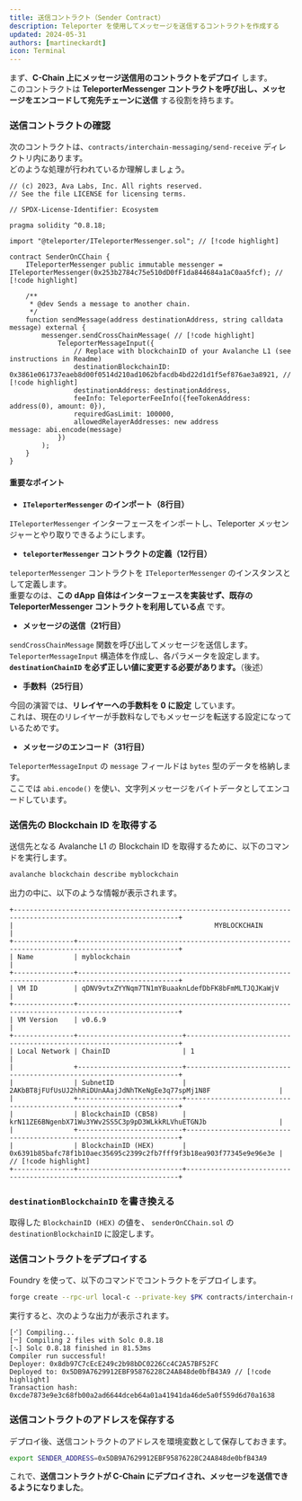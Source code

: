 ```yaml
---
title: 送信コントラクト（Sender Contract）  
description: Teleporter を使用してメッセージを送信するコントラクトを作成する  
updated: 2024-05-31  
authors: [martineckardt]  
icon: Terminal  
---
```



まず、**C-Chain 上にメッセージ送信用のコントラクトをデプロイ** します。  
このコントラクトは **TeleporterMessenger コントラクトを呼び出し、メッセージをエンコードして宛先チェーンに送信** する役割を持ちます。  

<Steps>  

<Step>  

### **送信コントラクトの確認**  

次のコントラクトは、`contracts/interchain-messaging/send-receive` ディレクトリ内にあります。  
どのような処理が行われているか理解しましょう。  

```solidity title="contracts/interchain-messaging/send-receive/senderOnCChain.sol"
// (c) 2023, Ava Labs, Inc. All rights reserved.
// See the file LICENSE for licensing terms.

// SPDX-License-Identifier: Ecosystem

pragma solidity ^0.8.18;

import "@teleporter/ITeleporterMessenger.sol"; // [!code highlight]

contract SenderOnCChain {
    ITeleporterMessenger public immutable messenger = ITeleporterMessenger(0x253b2784c75e510dD0fF1da844684a1aC0aa5fcf); // [!code highlight]

    /**
     * @dev Sends a message to another chain.
     */
    function sendMessage(address destinationAddress, string calldata message) external {
        messenger.sendCrossChainMessage( // [!code highlight]
            TeleporterMessageInput({
                // Replace with blockchainID of your Avalanche L1 (see instructions in Readme)
                destinationBlockchainID: 0x3861e061737eaeb8d00f0514d210ad1062bfacdb4bd22d1d1f5ef876ae3a8921, // [!code highlight]
                destinationAddress: destinationAddress, 
                feeInfo: TeleporterFeeInfo({feeTokenAddress: address(0), amount: 0}),
                requiredGasLimit: 100000,
                allowedRelayerAddresses: new address              message: abi.encode(message)
            })
        );
    }
}
```

#### **重要なポイント**  

- **`ITeleporterMessenger` のインポート（8行目）**  

`ITeleporterMessenger` インターフェースをインポートし、Teleporter メッセンジャーとやり取りできるようにします。  

- **`teleporterMessenger` コントラクトの定義（12行目）**  

`teleporterMessenger` コントラクトを `ITeleporterMessenger` のインスタンスとして定義します。  
重要なのは、**この dApp 自体はインターフェースを実装せず、既存の TeleporterMessenger コントラクトを利用している点** です。  

- **メッセージの送信（21行目）**  

`sendCrossChainMessage` 関数を呼び出してメッセージを送信します。  
`TeleporterMessageInput` 構造体を作成し、各パラメータを設定します。  
**`destinationChainID` を必ず正しい値に変更する必要があります。**（後述）  

- **手数料（25行目）**  

今回の演習では、**リレイヤーへの手数料を 0 に設定** しています。  
これは、現在のリレイヤーが手数料なしでもメッセージを転送する設定になっているためです。  

- **メッセージのエンコード（31行目）**  

`TeleporterMessageInput` の `message` フィールドは `bytes` 型のデータを格納します。  
ここでは `abi.encode()` を使い、文字列メッセージをバイトデータとしてエンコードしています。  

</Step>  

<Step>  

### **送信先の Blockchain ID を取得する**  

送信先となる Avalanche L1 の Blockchain ID を取得するために、以下のコマンドを実行します。  

```bash
avalanche blockchain describe myblockchain
```

出力の中に、以下のような情報が表示されます。  

```
+---------------------------------------------------------------------------------------------------------------+
|                                                  MYBLOCKCHAIN                                                 |
+---------------+-----------------------------------------------------------------------------------------------+
| Name          | myblockchain                                                                                  |
+---------------+-----------------------------------------------------------------------------------------------+
| VM ID         | qDNV9vtxZYYNqm7TN1mYBuaaknLdefDbFK8bFmMLTJQJKaWjV                                             |
+---------------+-----------------------------------------------------------------------------------------------+
| VM Version    | v0.6.9                                                                                        |
+---------------+--------------------------+--------------------------------------------------------------------+
| Local Network | ChainID                  | 1                                                                  |
|               +--------------------------+--------------------------------------------------------------------+
|               | SubnetID                 | 2AKbBT8jFUfUsUJ2hhRiDUnAAajJdNhTKeNgEe3q77spMj1N8F                 |
|               +--------------------------+--------------------------------------------------------------------+
|               | BlockchainID (CB58)      | krN11ZE6BNgenbX71Wu3YWv2SS5C3p9pD3WLkkRLVhuETGNJb                  |
|               +--------------------------+--------------------------------------------------------------------+
|               | BlockchainID (HEX)       | 0x6391b85bafc78f1b10aec35695c2399c2fb7fff9f3b18ea903f77345e9e96e3e | // [!code highlight]
+---------------+--------------------------+--------------------------------------------------------------------+
```

</Step>  

<Step>  

### **`destinationBlockchainID` を書き換える**  

取得した `BlockchainID (HEX)` の値を、 `senderOnCChain.sol` の `destinationBlockchainID` に設定します。  

</Step>  

<Step>  

### **送信コントラクトをデプロイする**  

Foundry を使って、以下のコマンドでコントラクトをデプロイします。  

```bash
forge create --rpc-url local-c --private-key $PK contracts/interchain-messaging/send-receive/senderOnCChain.sol:SenderOnCChain
```

実行すると、次のような出力が表示されます。  

```
[⠊] Compiling...
[⠒] Compiling 2 files with Solc 0.8.18
[⠢] Solc 0.8.18 finished in 81.53ms
Compiler run successful!
Deployer: 0x8db97C7cEcE249c2b98bDC0226Cc4C2A57BF52FC
Deployed to: 0x5DB9A7629912EBF95876228C24A848de0bfB43A9 // [!code highlight]
Transaction hash: 0xcde7873e9e3c68fb00a2ad6644dceb64a01a41941da46de5a0f559d6d70a1638
```

</Step>  

<Step>  

### **送信コントラクトのアドレスを保存する**  

デプロイ後、送信コントラクトのアドレスを環境変数として保存しておきます。  

```bash
export SENDER_ADDRESS=0x5DB9A7629912EBF95876228C24A848de0bfB43A9
```

これで、**送信コントラクトが C-Chain にデプロイされ、メッセージを送信できるようになりました**。  

</Step>  

</Steps>  